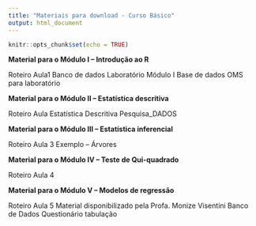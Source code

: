 ```yaml
---
title: "Materiais para download - Curso Básico"
output: html_document
---
```


```r
knitr::opts_chunk$set(echo = TRUE)
```

**Material para o Módulo I – Introdução ao R**

Roteiro Aula1
Banco de dados
Laboratório Módulo I
Base de dados OMS para laboratório

**Material para o Módulo II – Estatística descritiva**

Roteiro Aula Estatística Descritiva
Pesquisa_DADOS

**Material para o Módulo III – Estatística inferencial**

Roteiro Aula 3
Exemplo – Árvores

**Material para o Módulo IV – Teste de Qui-quadrado**

Roteiro Aula 4

**Material para o Módulo V – Modelos de regressão**

Roteiro Aula 5
Material disponibilizado pela Profa. Monize Visentini
Banco de Dados
Questionário tabulação